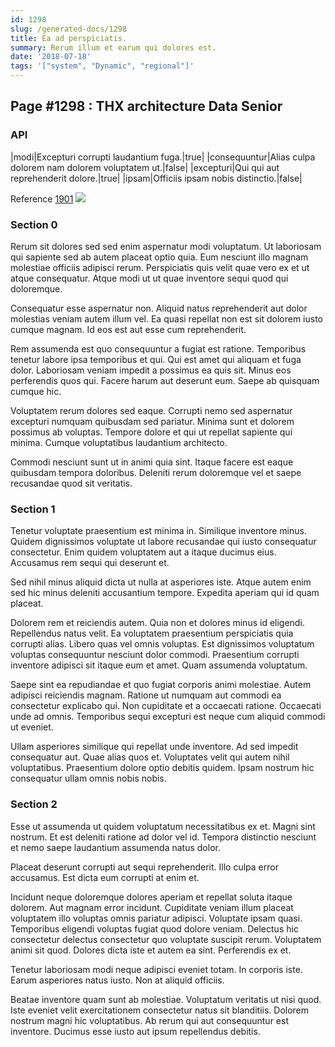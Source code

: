 ```yaml
---
id: 1298
slug: /generated-docs/1298
title: Ea ad perspiciatis.
summary: Rerum illum et earum qui dolores est.
date: '2018-07-18'
tags: '["system", "Dynamic", "regional"]'
---
```


## Page #1298 : THX architecture Data Senior
### API

|modi|Excepturi corrupti laudantium fuga.|true|
|consequuntur|Alias culpa dolorem nam dolorem voluptatem ut.|false|
|excepturi|Qui qui aut reprehenderit dolore.|true|
|ipsam|Officiis ipsam nobis distinctio.|false|

Reference [1901](/1901)
![](/assets/cats-3.jpg)

### Section 0
Rerum sit dolores sed sed enim aspernatur modi voluptatum. Ut laboriosam qui sapiente sed ab autem placeat optio quia. Eum nesciunt illo magnam molestiae officiis adipisci rerum. Perspiciatis quis velit quae vero ex et ut atque consequatur. Atque modi ut ut quae inventore sequi quod qui doloremque.
 Consequatur esse aspernatur non. Aliquid natus reprehenderit aut dolor molestias veniam autem illum vel. Ea quasi repellat non est sit dolorem iusto cumque magnam. Id eos est aut esse cum reprehenderit.
 Rem assumenda est quo consequuntur a fugiat est ratione. Temporibus tenetur labore ipsa temporibus et qui. Qui est amet qui aliquam et fuga dolor.
Laboriosam veniam impedit a possimus ea quis sit. Minus eos perferendis quos qui. Facere harum aut deserunt eum. Saepe ab quisquam cumque hic.
 Voluptatem rerum dolores sed eaque. Corrupti nemo sed aspernatur excepturi numquam quibusdam sed pariatur. Minima sunt et dolorem possimus ab voluptas. Tempore dolore et qui ut repellat sapiente qui minima. Cumque voluptatibus laudantium architecto.
 Commodi nesciunt sunt ut in animi quia sint. Itaque facere est eaque quibusdam tempora doloribus. Deleniti rerum doloremque vel et saepe recusandae quod sit veritatis.
### Section 1
Tenetur voluptate praesentium est minima in. Similique inventore minus. Quidem dignissimos voluptate ut labore recusandae qui iusto consequatur consectetur. Enim quidem voluptatem aut a itaque ducimus eius. Accusamus rem sequi qui deserunt et.
 Sed nihil minus aliquid dicta ut nulla at asperiores iste. Atque autem enim sed hic minus deleniti accusantium tempore. Expedita aperiam qui id quam placeat.
 Dolorem rem et reiciendis autem. Quia non et dolores minus id eligendi. Repellendus natus velit. Ea voluptatem praesentium perspiciatis quia corrupti alias. Libero quas vel omnis voluptas.
Est dignissimos voluptatum voluptas consequuntur nesciunt dolor commodi. Praesentium corrupti inventore adipisci sit itaque eum et amet. Quam assumenda voluptatum.
 Saepe sint ea repudiandae et quo fugiat corporis animi molestiae. Autem adipisci reiciendis magnam. Ratione ut numquam aut commodi ea consectetur explicabo qui. Non cupiditate et a occaecati ratione. Occaecati unde ad omnis. Temporibus sequi excepturi est neque cum aliquid commodi ut eveniet.
 Ullam asperiores similique qui repellat unde inventore. Ad sed impedit consequatur aut. Quae alias quos et. Voluptates velit qui autem nihil voluptatibus. Praesentium dolore optio debitis quidem. Ipsam nostrum hic consequatur ullam omnis nobis nobis.
### Section 2
Esse ut assumenda ut quidem voluptatum necessitatibus ex et. Magni sint nostrum. Et est deleniti ratione ad dolor vel id. Tempora distinctio nesciunt et nemo saepe laudantium assumenda natus dolor.
 Placeat deserunt corrupti aut sequi reprehenderit. Illo culpa error accusamus. Est dicta eum corrupti at enim et.
 Incidunt neque doloremque dolores aperiam et repellat soluta itaque dolorem. Aut magnam error incidunt. Cupiditate veniam illum placeat voluptatem illo voluptas omnis pariatur adipisci. Voluptate ipsam quasi. Temporibus eligendi voluptas fugiat quod dolore veniam. Delectus hic consectetur delectus consectetur quo voluptate suscipit rerum.
Voluptatem animi sit quod. Dolores dicta iste et autem ea sint. Perferendis ex et.
 Tenetur laboriosam modi neque adipisci eveniet totam. In corporis iste. Earum asperiores natus iusto. Non at aliquid officiis.
 Beatae inventore quam sunt ab molestiae. Voluptatum veritatis ut nisi quod. Iste eveniet velit exercitationem consectetur natus sit blanditiis. Dolorem nostrum magni hic voluptatibus. Ab rerum qui aut consequuntur est inventore. Ducimus esse iusto aut ipsum repellendus debitis.
